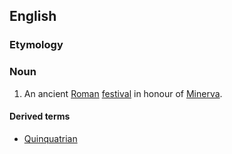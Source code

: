 ==English==

===Etymology===
{{bor|en|la|}}

===Noun===
{{wikipedia}}
{{en-noun}}

# An ancient [[Roman]] [[festival]] in honour of [[Minerva]].

====Derived terms====
* [[Quinquatrian]]